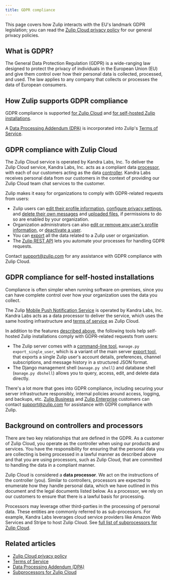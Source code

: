```yaml
---
title: GDPR compliance
---
```


This page covers how Zulip interacts with the EU's landmark GDPR
legislation; you can read the
[Zulip Cloud privacy policy](https://zulip.com/policies/privacy) for our
general privacy policies.

## What is GDPR?

The General Data Protection Regulation (GDPR) is a wide-ranging law designed
to protect the privacy of individuals in the European Union (EU) and
give them control over how their personal data is collected,
processed, and used.  The law applies to any company that collects or
processes the data of European consumers.

## How Zulip supports GDPR compliance

GDPR compliance is supported [for Zulip
Cloud](#gdpr-compliance-with-zulip-cloud) and [for self-hosted Zulip
installations](#gdpr-compliance-for-self-hosted-installations).

A [Data Processing Addendum
(DPA)](https://zulip.com/static/images/policies/Zulip-Data-Processing-Addendum.pdf)
is incorporated into Zulip's [Terms of
Service](https://zulip.com/policies/terms).

## GDPR compliance with Zulip Cloud

The Zulip Cloud service is operated by Kandra Labs, Inc. To deliver the Zulip
Cloud service, Kandra Labs, Inc. acts as a compliant data
[processor](#background-on-controllers-and-processors), with each of our
customers acting as the data
[controller](#background-on-controllers-and-processors).  Kandra Labs receives
personal data from our customers in the context of providing our Zulip Cloud
team chat services to the customer.

Zulip makes it easy for organizations to comply with GDPR-related requests from
users:

* Zulip users can [edit their profile
  information](/help/edit-your-profile#edit-your-profile), [configure privacy
  settings](/help/review-your-settings#review-your-privacy-settings), and
  [delete their own
  messages](/help/delete-a-message#delete-a-message-completely) and [uploaded
  files](/help/manage-your-uploaded-files#delete-a-file), if permissions to do
  so are enabled by your organization.
* Organization administrators can also [edit or remove any user's profile
  information](/help/manage-a-user), or [deactivate a user](/help/deactivate-or-reactivate-a-user).
* You can [export](/help/export-your-organization) all the data related to a
  Zulip user or organization.
* The [Zulip REST API](/api/rest) lets you automate your processes for handling
  GDPR requests.

Contact [support@zulip.com](mailto:support@zulip.com) for
any assistance with GDPR compliance with Zulip Cloud.

## GDPR compliance for self-hosted installations

Compliance is often simpler when running software on-premises, since
you can have complete control over how your organization uses the data
you collect.

The Zulip [Mobile Push Notification Service][mobile-push] is operated by Kandra
Labs, Inc. Kandra Labs acts as a data processor to deliver the service, which
uses the same hosting infrastructure and [terms of
service](https://zulip.com/policies/terms) as Zulip Cloud.

[mobile-push]: https://zulip.readthedocs.io/en/stable/production/mobile-push-notifications.html

In addition to the features [described
above](#gdpr-compliance-with-zulip-cloud), the following tools help self-hosted
Zulip installations comply with GDPR-related requests from users:

* The Zulip server comes with a [command-line tool][management-commands],
  `manage.py export_single_user`, which is a variant of the main server
  [export tool][export-and-import-tool], that exports a single Zulip
  user's account details, preferences, channel subscriptions, and message
  history in a structured JSON format.
* The Django management shell (`manage.py shell`) and database shell
  (`manage.py dbshell`) allows you to query, access, edit, and delete
  data directly.

There's a lot more that goes into GDPR compliance, including securing your
server infrastructure responsibly, internal policies around access, logging, and
backups, etc. [Zulip Business](https://zulip.com/plans/#self-hosted) and [Zulip
Enterprise](https://zulip.com/plans/#self-hosted) customers can contact
[support@zulip.com](mailto:support@zulip.com) for assistance with GDPR
compliance with Zulip.

[management-commands]: https://zulip.readthedocs.io/en/stable/production/management-commands.html

[export-and-import-tool]: https://zulip.readthedocs.io/en/stable/production/export-and-import.html

## Background on controllers and processors

There are two key relationships that are defined in the GDPR. As a
customer of Zulip Cloud, you operate as the controller when using our
products and services. You have the responsibility for ensuring that
the personal data you are collecting is being processed in a lawful
manner as described above and that you are using processors, such as
Zulip Cloud, that are committed to handling the data in a compliant
manner.

Zulip Cloud is considered a **data processor**. We act on the
instructions of the controller (you). Similar to controllers,
processors are expected to enumerate how they handle personal data,
which we have outlined in this document and the legal documents listed
below. As a processor, we rely on our customers to ensure that there
is a lawful basis for processing.

Processors may leverage other third-parties in the processing of
personal data. These entities are commonly referred to as
sub-processors. For example, Kandra Labs leverages cloud service
providers like Amazon Web Services and Stripe to host Zulip Cloud.
See [full list of subprocessors for Zulip
Cloud](https://zulip.com/policies/subprocessors).

## Related articles

* [Zulip Cloud privacy policy](https://zulip.com/policies/privacy)
* [Terms of Service](https://zulip.com/policies/terms)
* [Data Processing Addendum
  (DPA)](https://zulip.com/static/images/policies/Zulip-Data-Processing-Addendum.pdf)
* [Subprocessors for Zulip Cloud](https://zulip.com/policies/subprocessors)
